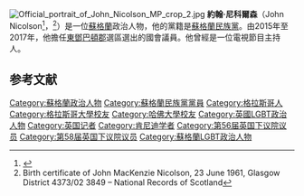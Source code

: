 [[File:Official_portrait_of_John_Nicolson_MP_crop_2.jpg|thumb]]
'''約翰·尼科爾森'''（John Nicolson<ref>{{cite news|url=https://www.thegazette.co.uk/notice/2334493|title=List of Members returned to Parliament at the General Election 2015 Scotland|work=[[The_Edinburgh_Gazette|The Edinburgh Gazette]]|date=15 May 2015|accessdate=3 June 2015|archive-date=2019-04-01|archive-url=https://web.archive.org/web/20190401063220/https://www.thegazette.co.uk/notice/2334493|dead-url=no}}</ref>，{{bd|1961年|6月23日}}<ref>Birth certificate of John MacKenzie Nicolson, 23 June 1961, Glasgow District 4373/02 3849 – National Records of Scotland</ref>）是一位[[蘇格蘭|蘇格蘭]]政治人物，他的黨籍是[[蘇格蘭民族黨|蘇格蘭民族黨]]。由2015年至2017年，他擔任[[東鄧巴頓郡_(英國國會選區)|東鄧巴頓郡]]選區選出的國會議員。他曾經是一位電視節目主持人。

== 参考文献 ==
{{Reflist}}

{{DEFAULTSORT:Nicolson, John}}
[[Category:蘇格蘭政治人物|Category:蘇格蘭政治人物]]
[[Category:蘇格蘭民族黨黨員|Category:蘇格蘭民族黨黨員]]
[[Category:格拉斯哥人|Category:格拉斯哥人]]
[[Category:格拉斯哥大學校友|Category:格拉斯哥大學校友]]
[[Category:哈佛大學校友|Category:哈佛大學校友]]
[[Category:英國LGBT政治人物|Category:英國LGBT政治人物]]
[[Category:英国记者|Category:英国记者]]
[[Category:肯尼迪学者|Category:肯尼迪学者]]
[[Category:第56届英国下议院议员|Category:第56届英国下议院议员]]
[[Category:第58届英国下议院议员|Category:第58届英国下议院议员]]
[[Category:蘇格蘭LGBT政治人物|Category:蘇格蘭LGBT政治人物]]